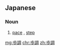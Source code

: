 ==Japanese==
{{ja-kanjitab|ほ|ちょう|yomi=on}}

===Noun===
{{ja-noun|ほちょう}}

# [[pace]] {{gloss|speed}}, [[step]]

[[mg:歩調]]
[[chr:歩調]]
[[zh:歩調]]